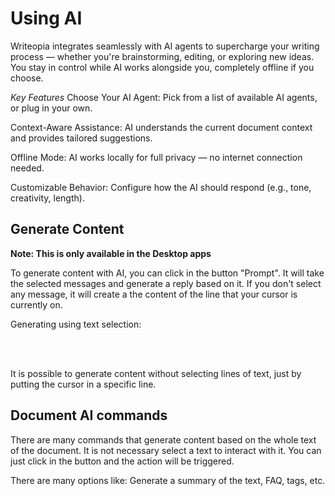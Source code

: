 
# Using AI

Writeopia integrates seamlessly with AI agents to supercharge your writing process — whether you're brainstorming, editing, or exploring new ideas. You stay in control while AI works alongside you, completely offline if you choose.

*Key Features* 
Choose Your AI Agent: Pick from a list of available AI agents, or plug in your own.

Context-Aware Assistance: AI understands the current document context and provides tailored suggestions.

Offline Mode: AI works locally for full privacy — no internet connection needed.

Customizable Behavior: Configure how the AI should respond (e.g., tone, creativity, length).

## Generate Content
**Note: This is only available in the Desktop apps** 

To generate content with AI, you can click in the button "Prompt". It will take the selected messages and generate a reply based on it. If you don't select any message, it will create a the content of the line that your cursor is currently on. 

Generating using text selection:

<ReactPlayer 
    playing={false} 
    controls url="https://storage.googleapis.com/writeopia-resources/docusaurus/generate_ai_text_selected.mov" 
    width="100%"       
    height="600px" />

<br/>
<br/>

It is possible to generate content without selecting lines of text, just by putting the cursor in a specific line. 

<ReactPlayer 
    playing={false} 
    controls url="https://storage.googleapis.com/writeopia-resources/docusaurus/generate_ai_by_line.mov" 
    width="100%"       
    height="600px" />

## Document AI commands
There are many commands that generate content based on the whole text of the document. It is not necessary select a text to interact with it. You can just click in the button and the action will be triggered. 

There are many options like: Generate a summary of the text, FAQ, tags, etc.

<ReactPlayer 
    playing={false} 
    controls url="https://storage.googleapis.com/writeopia-resources/docusaurus/ai_summarize.mov" 
    width="100%"       
    height="600px" />